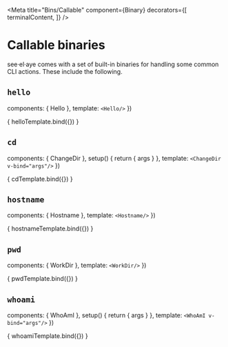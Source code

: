 



<Meta
  title="Bins/Callable"
  component={Binary}
  decorators={[
    terminalContent,
  ]} />

# Callable binaries

see·el·aye comes with a set of built-in binaries for handling some common CLI
actions. These include the following.

## `hello`

<Description of={Hello} />

  components: { Hello },
  template: `
    <Hello/>
  `
})

<Canvas>
  <Story name="hello">
    { helloTemplate.bind({}) }
  </Story>
</Canvas>

## `cd`

<Description of={ChangeDir}/>

  components: { ChangeDir },
  setup() {
    return { args }
  },
  template: `
    <ChangeDir v-bind="args"/>
  `
})

<Canvas>
  <Story
    name="cd"
    argTypes={{
      '--verbose/-v': {
        table: {
          type: { summary: 'boolean' },
          defaultValue: { summary: false },
        },
        description: 'whether to display more messages on screen',
        control: null
      },
      'dirpath': {
        table: {
          type: { summary: 'string' },
          defaultValue: { summary: '~' },
        },
        description: 'the path or name of the directory to switch to',
        control: null
      },
    }}
    args={{
      argv: [
        '--verbose',
        '~/c'
      ]
    }}>
    { cdTemplate.bind({}) }
  </Story>
</Canvas>

<ArgsTable story="cd" />

## `hostname`

<Description of={Hostname} />

  components: { Hostname },
  template: `
    <Hostname/>
  `
})

<Canvas>
  <Story name="hostname">
    { hostnameTemplate.bind({}) }
  </Story>
</Canvas>

## `pwd`

<Description of={WorkDir} />

  components: { WorkDir },
  template: `
    <WorkDir/>
  `
})

<Canvas>
  <Story name="pwd">
    { pwdTemplate.bind({}) }
  </Story>
</Canvas>

## `whoami`

<Description of={WhoAmI} />

  components: { WhoAmI },
  setup() {
    return { args }
  },
  template: `
    <WhoAmI v-bind="args"/>
  `
})

<Canvas>
  <Story
    name="whoami"
    argTypes={{
      '--groot/-g': {
        table: {
          type: { summary: 'boolean' },
          defaultValue: { summary: false },
        },
        description: 'whether to run command as Groot',
        control: null
      },
    }}
    args={{ argv: ['--groot'] }}>
    { whoamiTemplate.bind({}) }
  </Story>
</Canvas>

<ArgsTable story="whoami" />
